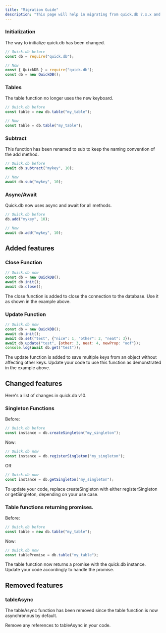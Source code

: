 ```yaml
---
title: "Migration Guide"
description: "This page will help in migrating from quick.db 7.x.x and 8.x.x and 9.x.x to quick.db 10.0.0"
---
```


### Initialization

The way to initialize quick.db has been changed.

```js
// Quick.db before
const db = require("quick.db");

// Now
const { QuickDB } = require("quick.db");
const db = new QuickDB();
```

### Tables

The table function no longer uses the new keyboard.

```js
// Quick.db before
const table = new db.table("my_table");

// Now
const table = db.table("my_table");
```

### Subtract

This function has been renamed to sub to keep the naming convention of the add method.

```js
// Quick.db before
await db.subtract("mykey", 10);

// Now
await db.sub("mykey", 10);
```

### Async/Await

Quick.db now uses async and await for all methods.

```js
// Quick.db before
db.add("mykey", 10);

// Now
await db.add("mykey", 10);
```

## Added features

### Close Function
```js
// Quick.db now
const db = new QuickDB();
await db.init();
await db.close();
```
The close function is added to close the connection to the database. Use it as shown in the example above.

### Update Function

```js
// Quick.db now
const db = new QuickDB();
await db.init();
await db.set("test", {"nice": 1, "other": 2, "neat": 3});
await db.update("test", {other: 3, neat: 4, newProp: "oof"});
console.log(await db.get("test"));
```

The update function is added to save multiple keys from an object without affecting other keys. Update your code to use this function as demonstrated in the example above.

## Changed features

Here's a list of changes in quick.db v10.

### Singleton Functions

Before:
```js
// Quick.db before
const instance = db.createSingleton("my_singleton");
```

Now:
```js
// Quick.db now
const instance = db.registerSingleton("my_singleton");
```

OR 
```js
// Quick.db now
const instance = db.getSingleton("my_singleton");
```

To update your code, replace createSingleton with either registerSingleton or getSingleton, depending on your use case.

### Table functions returning promises.

Before:
```js
// Quick.db before
const table = new db.table("my_table");
```

Now:
```js
// Quick.db now
const tablePromise = db.table("my_table");
```

The table function now returns a promise with the quick.db instance. Update your code accordingly to handle the promise.

## Removed features

### tableAsync

The tableAsync function has been removed since the table function is now asynchronous by default.

Remove any references to tableAsync in your code.